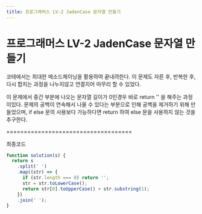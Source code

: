 ```yaml
---
title: 프로그래머스 LV-2 JadenCase 문자열 만들기
---
```


# 프로그래머스 LV-2 JadenCase 문자열 만들기

코테에서는 최대한 메소드체이닝을 활용하여 끝내려한다.
이 문제도 자른 후, 반복한 후, 다시 합치는 과정을 나누지않고 연결지어 마무리 할 수 있었다.

이 문제에서 중간 부분에 나오는 문자열 길이가 0인경우 바로 return '' 을 해주는 과정이있다.
문제의 공백이 연속해서 나올 수 있다는 부분으로 인해 공백을 제거하기 위해 만들었으며,
if else 문의 사용보다 가능하다면 return 하여 else 문을 사용하지 않는 것을 추구한다.

====================================

최종코드

```js
function solution(s) {
  return s
    .split(' ')
    .map((str) => {
      if (str.length === 0) return '';
      str = str.toLowerCase();
      return str[0].toUpperCase() + str.substring(1);
    })
    .join(' ');
}
```
